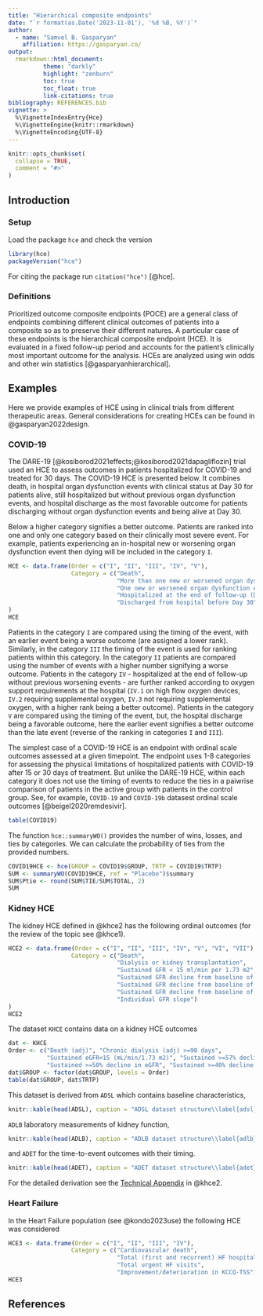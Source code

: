 ---
title: "Hierarchical composite endpoints"
date: "`r format(as.Date('2023-11-01'), '%d %B, %Y')`"
author:
  - name: "Samvel B. Gasparyan"
    affiliation: https://gasparyan.co/
output:
  rmarkdown::html_document:
          theme: "darkly"
          highlight: "zenburn"
          toc: true
          toc_float: true
          link-citations: true 
bibliography: REFERENCES.bib
vignette: >
  %\VignetteIndexEntry{Hce}
  %\VignetteEngine{knitr::rmarkdown}
  %\VignetteEncoding{UTF-8}
---

```{r, include = FALSE}
knitr::opts_chunk$set(
  collapse = TRUE,
  comment = "#>"
)
```

## Introduction


### Setup

Load the package `hce` and check the version

```{r setup}
library(hce)
packageVersion("hce")
```

For citing the package run `citation("hce")` [@hce].

### Definitions

Prioritized outcome composite endpoints (POCE) are a general class of endpoints combining different clinical outcomes of patients into a composite so as to preserve their different natures. A particular case of these endpoints is the hierarchical composite endpoint (HCE). It is evaluated in a fixed follow-up period and accounts for the patient’s clinically most important outcome for the analysis. HCEs are analyzed using win odds and other win statistics [@gasparyanhierarchical].

## Examples

Here we provide examples of HCE using in clinical trials from different therapeutic areas. General considerations for creating HCEs can be found in @gasparyan2022design.

### COVID-19

The DARE-19 [@kosiborod2021effects;@kosiborod2021dapagliflozin] trial used an HCE to assess outcomes in patients hospitalized for COVID-19 and treated for 30 days. The COVID-19 HCE is presented below. It combines death, in hospital organ dysfunction events with clinical status at Day 30 for patients alive, still hospitalized but without previous organ dysfunction events, and hospital discharge as the most favorable outcome for patients discharging without organ dysfunction events and being alive at Day 30. 

Below a higher category signifies a better outcome. Patients are ranked into one and only one category based on their clinically most severe event. For example, patients experiencing an in-hospital new or worsening organ dysfunction event then dying will be included in the category `I`.

```{r echo=FALSE}
HCE <- data.frame(Order = c("I", "II", "III", "IV", "V"), 
                  Category = c("Death", 
                               "More than one new or worsened organ dysfunction events", 
                               "One new or worsened organ dysfunction event", 
                               "Hospitalized at the end of follow-up (Day 30)", 
                               "Discharged from hospital before Day 30")
)
HCE
```

Patients in the category `I` are compared using the timing of the event, with an earlier event being a worse outcome (are assigned a lower rank). Similarly, in the category `III` the timing of the event is used for ranking patients within this category. In the category `II` patients are compared using the number of events with a higher number signifying a worse outcome. Patients in the category `IV` - hospitalized at the end of follow-up without previous worsening events - are further ranked according to oxygen support requirements at the hospital (`IV.1` on high flow oxygen devices, `IV.2` requiring supplemental oxygen, `IV.3` not requiring supplemental oxygen, with a higher rank being a better outcome). Patients in the category `V` are compared using the timing of the event, but, the hospital discharge being a favorable outcome, here the earlier event signifies a better outcome than the late event (reverse of the ranking in categories `I` and `III`).

The simplest case of a COVID-19 HCE is an endpoint with ordinal scale outcomes assessed at a given timepoint. The endpoint uses 1-8 categories for assessing the physical limitations of hospitalized patients with COVID-19 after 15 or 30 days of treatment. But unlike the DARE-19 HCE, within each category it does not use the timing of events to reduce the ties in a paiwrise comparison of patients in the active group with patients in the control group. See, for example, `COVID-19` and `COVID-19b` datasest ordinal scale outcomes [@beigel2020remdesivir].

```{r}
table(COVID19)
```

The function `hce::summaryWO()` provides the number of wins, losses, and ties by categories. We can calculate the probability of ties from the provided numbers.

```{r}
COVID19HCE <- hce(GROUP = COVID19$GROUP, TRTP = COVID19$TRTP)
SUM <- summaryWO(COVID19HCE, ref = "Placebo")$summary
SUM$Ptie <- round(SUM$TIE/SUM$TOTAL, 2)
SUM
```

### Kidney HCE

The kidney HCE defined in @khce2 has the following ordinal outcomes (for the review of the topic see @khce1).


```{r echo=FALSE}
HCE2 <- data.frame(Order = c("I", "II", "III", "IV", "V", "VI", "VII"), 
                  Category = c("Death", 
                               "Dialysis or kidney transplantation", 
                               "Sustained GFR < 15 ml/min per 1.73 m2", 
                               "Sustained GFR decline from baseline of >= 57%", 
                               "Sustained GFR decline from baseline of >= 50%",
                               "Sustained GFR decline from baseline of >= 40%",
                               "Individual GFR slope")
)
HCE2
```

The dataset `KHCE` contains data on a kidney HCE outcomes

```{r}
dat <- KHCE
Order <- c("Death (adj)", "Chronic dialysis (adj) >=90 days", 
           "Sustained eGFR<15 (mL/min/1.73 m2)", "Sustained >=57% decline in eGFR", 
           "Sustained >=50% decline in eGFR", "Sustained >=40% decline in eGFR", "eGFR slope")   
dat$GROUP <- factor(dat$GROUP, levels = Order)
table(dat$GROUP, dat$TRTP)
```

This dataset is derived from `ADSL` which contains baseline characteristics, 

```{r echo=FALSE}
knitr::kable(head(ADSL), caption = "ADSL dataset structure\\label{adsl}")
```

`ADLB` laboratory measurements of kidney function, 

```{r echo=FALSE}
knitr::kable(head(ADLB), caption = "ADLB dataset structure\\label{adlb}")
```

and `ADET` for the time-to-event outcomes with their timing. 

```{r echo=FALSE}
knitr::kable(head(ADET), caption = "ADET dataset structure\\label{adet}")
```

For the detailed derivation see the [Technical Appendix](https://cdn-links.lww.com/permalink/jsn/e/jsn_2023_09_29_heerspink_1_sdc1.pdf) in @khce2.




### Heart Failure

In the Heart Failure population (see @kondo2023use) the following HCE was considered

```{r echo=FALSE}
HCE3 <- data.frame(Order = c("I", "II", "III", "IV"), 
                  Category = c("Cardiovascular death", 
                               "Total (first and recurrent) HF hospitalizations", 
                               "Total urgent HF visits", 
                               "Improvement/deterioration in KCCQ-TSS"))
HCE3
```


## References